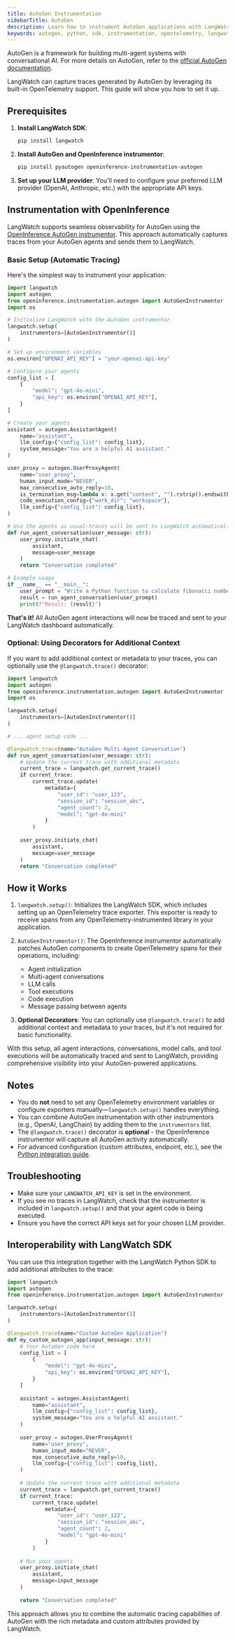 ```yaml
---
title: AutoGen Instrumentation
sidebarTitle: AutoGen
description: Learn how to instrument AutoGen applications with LangWatch.
keywords: autogen, python, sdk, instrumentation, opentelemetry, langwatch, tracing
---
```


AutoGen is a framework for building multi-agent systems with conversational AI. For more details on AutoGen, refer to the [official AutoGen documentation](https://microsoft.github.io/autogen/).

LangWatch can capture traces generated by AutoGen by leveraging its built-in OpenTelemetry support. This guide will show you how to set it up.

## Prerequisites

1.  **Install LangWatch SDK**:
    ```bash
    pip install langwatch
    ```

2.  **Install AutoGen and OpenInference instrumentor**:
    ```bash
    pip install pyautogen openinference-instrumentation-autogen
    ```

3.  **Set up your LLM provider**:
    You'll need to configure your preferred LLM provider (OpenAI, Anthropic, etc.) with the appropriate API keys.

## Instrumentation with OpenInference

LangWatch supports seamless observability for AutoGen using the [OpenInference AutoGen instrumentor](https://github.com/Arize-ai/openinference/tree/main/python/instrumentation/openinference-instrumentation-autogen). This approach automatically captures traces from your AutoGen agents and sends them to LangWatch.

### Basic Setup (Automatic Tracing)

Here's the simplest way to instrument your application:

```python
import langwatch
import autogen
from openinference.instrumentation.autogen import AutoGenInstrumentor
import os

# Initialize LangWatch with the AutoGen instrumentor
langwatch.setup(
    instrumentors=[AutoGenInstrumentor()]
)

# Set up environment variables
os.environ["OPENAI_API_KEY"] = "your-openai-api-key"

# Configure your agents
config_list = [
    {
        "model": "gpt-4o-mini",
        "api_key": os.environ["OPENAI_API_KEY"],
    }
]

# Create your agents
assistant = autogen.AssistantAgent(
    name="assistant",
    llm_config={"config_list": config_list},
    system_message="You are a helpful AI assistant."
)

user_proxy = autogen.UserProxyAgent(
    name="user_proxy",
    human_input_mode="NEVER",
    max_consecutive_auto_reply=10,
    is_termination_msg=lambda x: x.get("content", "").rstrip().endswith("TERMINATE"),
    code_execution_config={"work_dir": "workspace"},
    llm_config={"config_list": config_list},
)

# Use the agents as usual—traces will be sent to LangWatch automatically
def run_agent_conversation(user_message: str):
    user_proxy.initiate_chat(
        assistant,
        message=user_message
    )
    return "Conversation completed"

# Example usage
if __name__ == "__main__":
    user_prompt = "Write a Python function to calculate fibonacci numbers"
    result = run_agent_conversation(user_prompt)
    print(f"Result: {result}")
```

**That's it!** All AutoGen agent interactions will now be traced and sent to your LangWatch dashboard automatically.

### Optional: Using Decorators for Additional Context

If you want to add additional context or metadata to your traces, you can optionally use the `@langwatch.trace()` decorator:

```python
import langwatch
import autogen
from openinference.instrumentation.autogen import AutoGenInstrumentor
import os

langwatch.setup(
    instrumentors=[AutoGenInstrumentor()]
)

# ... agent setup code ...

@langwatch.trace(name="AutoGen Multi-Agent Conversation")
def run_agent_conversation(user_message: str):
    # Update the current trace with additional metadata
    current_trace = langwatch.get_current_trace()
    if current_trace:
        current_trace.update(
            metadata={
                "user_id": "user_123",
                "session_id": "session_abc",
                "agent_count": 2,
                "model": "gpt-4o-mini"
            }
        )
    
    user_proxy.initiate_chat(
        assistant,
        message=user_message
    )
    return "Conversation completed"
```

## How it Works

1.  `langwatch.setup()`: Initializes the LangWatch SDK, which includes setting up an OpenTelemetry trace exporter. This exporter is ready to receive spans from any OpenTelemetry-instrumented library in your application.

2.  `AutoGenInstrumentor()`: The OpenInference instrumentor automatically patches AutoGen components to create OpenTelemetry spans for their operations, including:
    - Agent initialization
    - Multi-agent conversations
    - LLM calls
    - Tool executions
    - Code execution
    - Message passing between agents

3.  **Optional Decorators**: You can optionally use `@langwatch.trace()` to add additional context and metadata to your traces, but it's not required for basic functionality.

With this setup, all agent interactions, conversations, model calls, and tool executions will be automatically traced and sent to LangWatch, providing comprehensive visibility into your AutoGen-powered applications.

## Notes

- You do **not** need to set any OpenTelemetry environment variables or configure exporters manually—`langwatch.setup()` handles everything.
- You can combine AutoGen instrumentation with other instrumentors (e.g., OpenAI, LangChain) by adding them to the `instrumentors` list.
- The `@langwatch.trace()` decorator is **optional** - the OpenInference instrumentor will capture all AutoGen activity automatically.
- For advanced configuration (custom attributes, endpoint, etc.), see the [Python integration guide](/integration/python/guide).

## Troubleshooting

- Make sure your `LANGWATCH_API_KEY` is set in the environment.
- If you see no traces in LangWatch, check that the instrumentor is included in `langwatch.setup()` and that your agent code is being executed.
- Ensure you have the correct API keys set for your chosen LLM provider.

## Interoperability with LangWatch SDK

You can use this integration together with the LangWatch Python SDK to add additional attributes to the trace:

```python
import langwatch
import autogen
from openinference.instrumentation.autogen import AutoGenInstrumentor

langwatch.setup(
    instrumentors=[AutoGenInstrumentor()]
)

@langwatch.trace(name="Custom AutoGen Application")
def my_custom_autogen_app(input_message: str):
    # Your AutoGen code here
    config_list = [
        {
            "model": "gpt-4o-mini",
            "api_key": os.environ["OPENAI_API_KEY"],
        }
    ]
    
    assistant = autogen.AssistantAgent(
        name="assistant",
        llm_config={"config_list": config_list},
        system_message="You are a helpful AI assistant."
    )
    
    user_proxy = autogen.UserProxyAgent(
        name="user_proxy",
        human_input_mode="NEVER",
        max_consecutive_auto_reply=10,
        llm_config={"config_list": config_list},
    )
    
    # Update the current trace with additional metadata
    current_trace = langwatch.get_current_trace()
    if current_trace:
        current_trace.update(
            metadata={
                "user_id": "user_123",
                "session_id": "session_abc",
                "agent_count": 2,
                "model": "gpt-4o-mini"
            }
        )
    
    # Run your agents
    user_proxy.initiate_chat(
        assistant,
        message=input_message
    )
    
    return "Conversation completed"
```

This approach allows you to combine the automatic tracing capabilities of AutoGen with the rich metadata and custom attributes provided by LangWatch. 